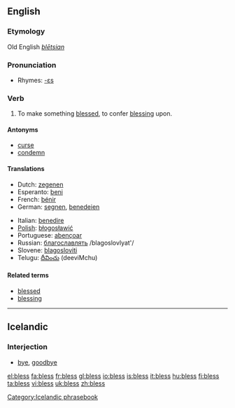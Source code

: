 ==English==
===Etymology===
Old English ''[[blētsian]]''

===Pronunciation===
*Rhymes: [[Rhymes:English:-ɛs|-ɛs]]

===Verb===
{{en-verb|bless|es}}

# To make something [[blessed]], to confer [[blessing]] upon.

====Antonyms====
*[[curse]]
*[[condemn]]

====Translations====

{{top}}
* Dutch: [[zegenen]]
* Esperanto: [[beni]]
* French: [[bénir]]
* German: [[segnen]], [[benedeien]] {{obsolete}}
{{mid}}
* Italian: [[benedire]]
* [[w:Polish language|Polish]]: [[błogosławić]]
*Portuguese: [[abençoar]]
* Russian: [[благославлять]] /blagoslovlyat'/
*Slovene: [[blagosloviti]]
*Telugu: [[దీవించు]] (deeviMchu)
{{bottom}}

====Related terms====
*[[blessed]]
*[[blessing]]

----

==Icelandic==

===Interjection===

* [[bye]], [[goodbye]]

[[Category:Icelandic phrasebook]]

[[el:bless]]
[[fa:bless]]
[[fr:bless]]
[[gl:bless]]
[[io:bless]]
[[is:bless]]
[[it:bless]]
[[hu:bless]]
[[fi:bless]]
[[ta:bless]]
[[vi:bless]]
[[uk:bless]]
[[zh:bless]]